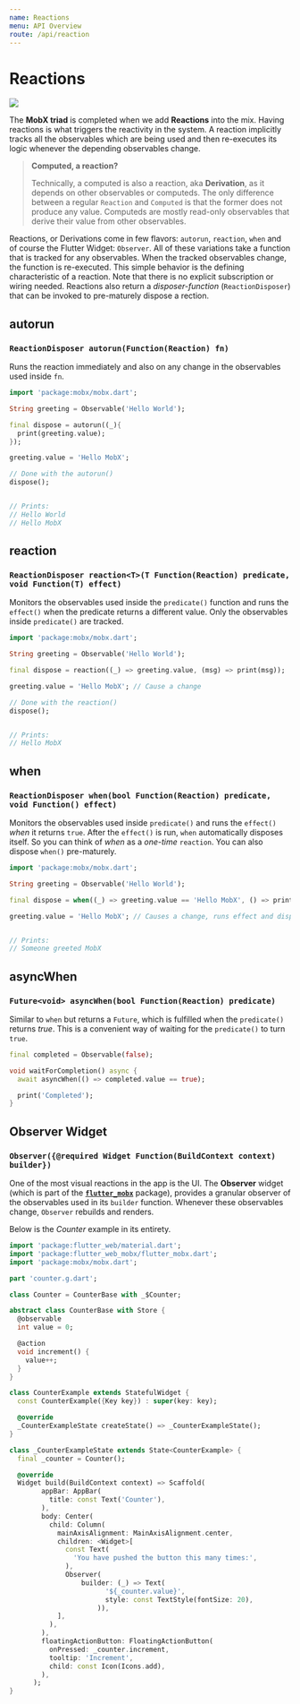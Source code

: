 ```yaml
---
name: Reactions
menu: API Overview
route: /api/reaction
---
```



# Reactions

<img src={mobxTriad} />

The **MobX triad** is completed when we add **Reactions** into the mix. Having reactions is what triggers the reactivity in the system. A reaction implicitly tracks all the observables which are being used and then re-executes its logic whenever the depending observables change.

> **Computed, a reaction?**
>
> Technically, a computed is also a reaction, aka **Derivation**, as it depends on other observables or computeds. The only difference between a regular `Reaction` and `Computed` is that the former does not produce any value. Computeds are mostly read-only observables that derive their value from other observables.

Reactions, or Derivations come in few flavors: `autorun`, `reaction`, `when` and of course the Flutter Widget: `Observer`. All of these variations take a function that is tracked for any observables. When the tracked observables change, the function is re-executed. This simple behavior is the defining characteristic of a reaction. Note that there is no explicit subscription or wiring needed. Reactions also return a _disposer-function_ (`ReactionDisposer`) that can be invoked to pre-maturely dispose a rection.

## autorun

### `ReactionDisposer autorun(Function(Reaction) fn)`

Runs the reaction immediately and also on any change in the observables used inside
`fn`.

```dart
import 'package:mobx/mobx.dart';

String greeting = Observable('Hello World');

final dispose = autorun((_){
  print(greeting.value);
});

greeting.value = 'Hello MobX';

// Done with the autorun()
dispose();


// Prints:
// Hello World
// Hello MobX
```

## reaction

### `ReactionDisposer reaction<T>(T Function(Reaction) predicate, void Function(T) effect)`

Monitors the observables used inside the `predicate()` function and runs the `effect()` when
the predicate returns a different value. Only the observables inside `predicate()` are tracked.

```dart
import 'package:mobx/mobx.dart';

String greeting = Observable('Hello World');

final dispose = reaction((_) => greeting.value, (msg) => print(msg));

greeting.value = 'Hello MobX'; // Cause a change

// Done with the reaction()
dispose();


// Prints:
// Hello MobX
```

## when

### `ReactionDisposer when(bool Function(Reaction) predicate, void Function() effect)`

Monitors the observables used inside `predicate()` and runs the `effect()` _when_ it returns `true`. After the `effect()` is run, `when` automatically disposes itself. So you can think of _when_ as a _one-time_ `reaction`. You can also dispose `when()` pre-maturely.

```dart
import 'package:mobx/mobx.dart';

String greeting = Observable('Hello World');

final dispose = when((_) => greeting.value == 'Hello MobX', () => print('Someone greeted MobX'));

greeting.value = 'Hello MobX'; // Causes a change, runs effect and disposes


// Prints:
// Someone greeted MobX
```

## asyncWhen

### `Future<void> asyncWhen(bool Function(Reaction) predicate)`

Similar to `when` but returns a `Future`, which is fulfilled when the `predicate()` returns _true_. This is a convenient way of waiting for the `predicate()` to turn `true`.

```dart
final completed = Observable(false);

void waitForCompletion() async {
  await asyncWhen(() => completed.value == true);

  print('Completed');
}
```

## Observer Widget

### `Observer({@required Widget Function(BuildContext context) builder})`

One of the most visual reactions in the app is the UI. The **Observer** widget (which is part of the **[`flutter_mobx`](https://github.com/mobxjs/mobx.dart/tree/master/flutter_mobx)** package), provides a granular observer of the observables used in its `builder` function. Whenever these observables change, `Observer` rebuilds and renders.

Below is the _Counter_ example in its entirety.

```dart
import 'package:flutter_web/material.dart';
import 'package:flutter_web_mobx/flutter_mobx.dart';
import 'package:mobx/mobx.dart';

part 'counter.g.dart';

class Counter = CounterBase with _$Counter;

abstract class CounterBase with Store {
  @observable
  int value = 0;

  @action
  void increment() {
    value++;
  }
}

class CounterExample extends StatefulWidget {
  const CounterExample({Key key}) : super(key: key);

  @override
  _CounterExampleState createState() => _CounterExampleState();
}

class _CounterExampleState extends State<CounterExample> {
  final _counter = Counter();

  @override
  Widget build(BuildContext context) => Scaffold(
        appBar: AppBar(
          title: const Text('Counter'),
        ),
        body: Center(
          child: Column(
            mainAxisAlignment: MainAxisAlignment.center,
            children: <Widget>[
              const Text(
                'You have pushed the button this many times:',
              ),
              Observer(
                  builder: (_) => Text(
                        '${_counter.value}',
                        style: const TextStyle(fontSize: 20),
                      )),
            ],
          ),
        ),
        floatingActionButton: FloatingActionButton(
          onPressed: _counter.increment,
          tooltip: 'Increment',
          child: const Icon(Icons.add),
        ),
      );
}
```
